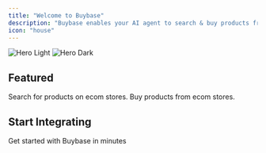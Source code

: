 ```yaml
---
title: "Welcome to Buybase"
description: "Buybase enables your AI agent to search & buy products from e-commerce stores on behalf of your users."
icon: "house"
---
```


<img alt="Hero Light" className="block dark:hidden" src="/images/hero-light.svg" />

<img alt="Hero Dark" className="hidden dark:block" src="/images/hero-dark.svg" />

## Featured

<CardGroup cols={2}>
  <Card title="Search" icon="pen-to-square" href="/api-reference/search/get">
    Search for products on ecom stores.
  </Card>

  <Card title="Buy" icon="image" href="/api-reference/buy/post">
    Buy products from ecom stores.
  </Card>
</CardGroup>

## Start Integrating

<Card title="Quickstart" icon="bolt" href="/docs/quickstart">
  Get started with Buybase in minutes
</Card>